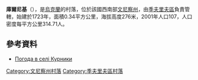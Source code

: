 {{coord|48|59|33|N|28|24|42|E|scale:30000|display=title}}

'''庫爾尼基'''（{{lang-uk|Курники}}），是[[烏克蘭|烏克蘭]]的村落，位於該國西南部[[文尼察州|文尼察州]]，由[[季夫里夫區|季夫里夫區]]負責管轄，始建於1723年，面積0.34平方公里，海拔高度276米，2001年人口107，人口密度每平方公里314.71人。

==參考資料==
* [http://weather.in.ua/ua/vinnickaja/12842 Погода в селі Курники] {{Wayback|url=http://weather.in.ua/ua/vinnickaja/12842 |date=20201020164340 }}

[[Category:文尼察州村落|Category:文尼察州村落]]
[[Category:季夫里夫區村落|Category:季夫里夫區村落]]


{{Vinnytsia-geo-stub}}
